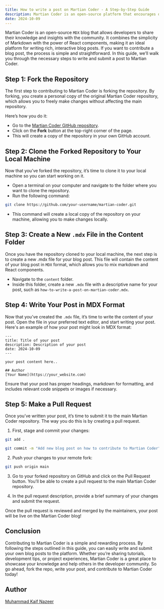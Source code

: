 ```yaml
---
title: How to write a post on Martian Coder - A Step-by-Step Guide
description: Martian Coder is an open-source platform that encourages developers to share their knowledge and ideas through blog posts. If you want to contribute a blog post, it's a straightforward process. In this guide, we will walk you through the steps required to write and submit a post to Martian Coder.
date: 2024-10-09
---  
```


Martian Coder is an open-source `MDX` blog that allows developers to share their knowledge and insights with the community. It combines the simplicity of Markdown with the power of React components, making it an ideal platform for writing rich, interactive blog posts. If you want to contribute a blog post, the process is simple and straightforward. In this guide, we’ll walk you through the necessary steps to write and submit a post to Martian Coder.

## Step 1: Fork the Repository

The first step to contributing to Martian Coder is forking the repository. By forking, you create a personal copy of the original Martian Coder repository, which allows you to freely make changes without affecting the main repository. 

Here’s how you do it:
- Go to the [Martian Coder GitHub repository](https://github.com/MuhammadKaifNazeer/martian-coder/).
- Click on the **Fork** button at the top-right corner of the page.
- This will create a copy of the repository in your own GitHub account.

## Step 2: Clone the Forked Repository to Your Local Machine

Now that you’ve forked the repository, it’s time to clone it to your local machine so you can start working on it.

- Open a terminal on your computer and navigate to the folder where you want to clone the repository.
- Run the following command:
```bash
git clone https://github.com/your-username/martian-coder.git
```
- This command will create a local copy of the repository on your machine, allowing you to make changes locally.

## Step 3: Create a New `.mdx` File in the Content Folder

Once you have the repository cloned to your local machine, the next step is to create a new .mdx file for your blog post. This file will contain the content of your blog post in `MDX` format, which allows you to mix markdown and React components.

- Navigate to the `content` folder.
- Inside this folder, create a new `.mdx` file with a descriptive name for your post, such as `how-to-write-a-post-on-martian-coder.mdx`.

## Step 4: Write Your Post in MDX Format

Now that you’ve created the `.mdx` file, it’s time to write the content of your post. Open the file in your preferred text editor, and start writing your post. Here's an example of how your post might look in MDX format:

```mdx
---
title: Title of your post
description: Description of your post
date: 2024-10-09
---

your post content here..

## Author
[Your Name](https://your_website.com)   
```
Ensure that your post has proper headings, markdown for formatting, and includes relevant code snippets or images if necessary. 

## Step 5: Make a Pull Request

Once you’ve written your post, it’s time to submit it to the main Martian Coder repository. The way you do this is by creating a pull request.

1. First, stage and commit your changes:
```bash
git add .
```
```bash
git commit -m "Add new blog post on how to contribute to Martian Coder"
```

2. Push your changes to your remote fork:
```bash
git push origin main
```

3. Go to your forked repository on GitHub and click on the Pull Request button. You’ll be able to create a pull request to the main Martian Coder repository.

4. In the pull request description, provide a brief summary of your changes and submit the request.

Once the pull request is reviewed and merged by the maintainers, your post will be live on the Martian Coder blog!

## Conclusion

Contributing to Martian Coder is a simple and rewarding process. By following the steps outlined in this guide, you can easily write and submit your own blog posts to the platform. Whether you’re sharing tutorials, development tips, or project experiences, Martian Coder is a great place to showcase your knowledge and help others in the developer community. So go ahead, fork the repo, write your post, and contribute to Martian Coder today!

## Author
[Muhammad Kaif Nazeer](https://bento.me/muhammadkaifnazeer)